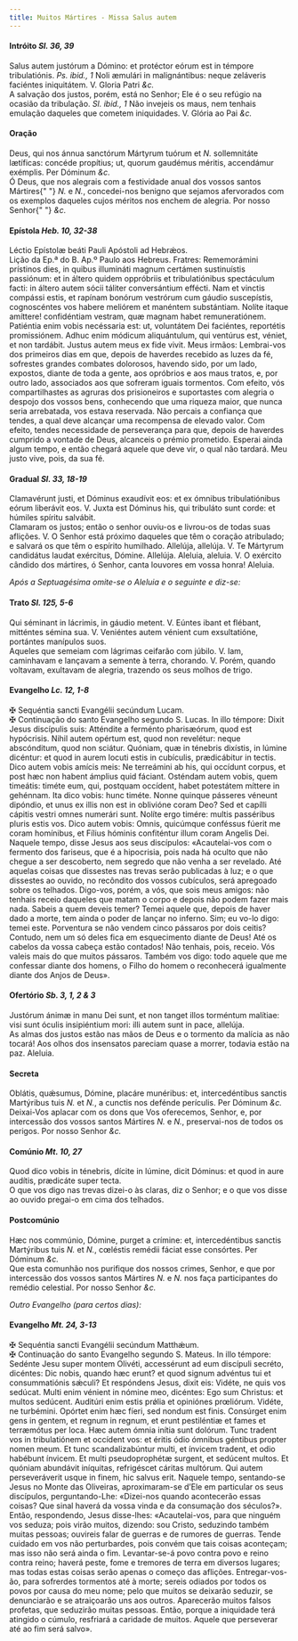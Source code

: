 ```yaml
---
title: Muitos Mártires - Missa Salus autem
---
```


<h4 class="text-center">
  Intróito <em>Sl. 36, 39</em>
</h4>
<div class="grid grid-cols-2 gap-5">
  <span class="text-justify">
    Salus autem justórum a Dómino: et protéctor eórum est in témpore
    tribulatiónis. <em>Ps. ibid., 1</em> Noli æmulári in malignántibus: neque
    zeláveris faciéntes iniquitátem. V. Gloria Patri <em>&c.</em>
  </div>
  <span class="text-justify">
    A salvação dos justos, porém, está no Senhor; Ele é o seu refúgio na ocasião
    da tribulação. <em>Sl. ibid., 1</em> Não invejeis os maus, nem tenhais
    emulação daqueles que cometem iniquidades. V. Glória ao Pai <em>&c.</em>
  </div>
</div>

<h4 class="text-center">Oração</h4>
<div class="grid grid-cols-2 gap-5">
  <span class="text-justify">
    Deus, qui nos ánnua sanctórum Mártyrum tuórum et <em>N. </em>sollemnitáte
    lætíficas: concéde propítius; ut, quorum gaudémus méritis, accendámur
    exémplis. Per Dóminum <em>&c.</em>
  </div>
  <span class="text-justify">
    Ó Deus, que nos alegrais com a festividade anual dos vossos santos Mártires{" "}
    <em>N. </em>e <em>N.</em>, concedei-nos benigno que sejamos afervorados com
    os exemplos daqueles cujos méritos nos enchem de alegria. Por nosso Senhor{" "}
    <em>&c.</em>
  </div>
</div>

<h4 class="text-center">
  Epístola <em>Heb. 10, 32-38</em>
</h4>
<div class="grid grid-cols-2 gap-5">
  <span class="text-justify">
    Léctio Epístolæ beáti Pauli Apóstoli ad Hebrǽos.
  </div>
  <span class="text-justify">
    Lição da Ep.ª do B. Ap.º Paulo aos Hebreus.
  </div>
  <span class="text-justify">
    Fratres: Rememorámini prístinos dies, in quibus illumináti magnum certámen
    sustinuístis passiónum: et in áltero quidem oppróbriis et tribulatiónibus
    spectáculum facti: in áltero autem sócii táliter conversántium effécti. Nam
    et vinctis compássi estis, et rapínam bonórum vestrórum cum gáudio
    suscepístis, cognoscéntes vos habere meliórem et manéntem substántiam.
    Nolíte itaque amíttere! confidéntiam vestram, quæ magnam habet
    remuneratiónem. Patiéntia enim vobis necéssaria est: ut, voluntátem Dei
    faciéntes, reportétis promissiónem. Adhuc enim módicum aliquántulum, qui
    ventúrus est, véniet, et non tardábit. Justus autem meus ex fide vivit.
  </div>
  <span class="text-justify">
    Meus irmãos: Lembrai-vos dos primeiros dias em que, depois de haverdes
    recebido as luzes da fé, sofrestes grandes combates dolorosos, havendo sido,
    por um lado, expostos, diante de toda a gente, aos opróbrios e aos maus
    tratos, e, por outro lado, associados aos que sofreram iguais tormentos. Com
    efeito, vós compartilhastes as agruras dos prisioneiros e suportastes com
    alegria o despojo dos vossos bens, conhecendo que uma riqueza maior, que
    nunca seria arrebatada, vos estava reservada. Não percais a confiança que
    tendes, a qual deve alcançar uma recompensa de elevado valor. Com efeito,
    tendes necessidade de perseverança para que, depois de haverdes cumprido a
    vontade de Deus, alcanceis o prémio prometido. Esperai ainda algum tempo, e
    então chegará aquele que deve vir, o qual não tardará. Meu justo vive, pois,
    da sua fé.
  </div>
</div>

<h4 class="text-center">
  Gradual <em>Sl. 33, 18-19</em>
</h4>
<div class="grid grid-cols-2 gap-5">
  <span class="text-justify">
    Clamavérunt justi, et Dóminus exaudívit eos: et ex ómnibus tribulatiónibus
    eórum liberávit eos. V. Juxta est Dóminus his, qui tribuláto sunt corde: et
    húmiles spíritu salvábit.
  </div>
  <span class="text-justify">
    Clamaram os justos; então o senhor ouviu-os e livrou-os de todas suas
    aflições. V. O Senhor está próximo daqueles que têm o coração atribulado; e
    salvará os que têm o espírito humilhado.
  </div>
  <span class="text-justify">
    Allelúja, allelúja. V. Te Mártyrum candidátus laudat exércitus, Dómine.
    Allelúja.
  </div>
  <span class="text-justify">
    Aleluia, aleluia. V. O exército cândido dos mártires, ó Senhor, canta
    louvores em vossa honra! Aleluia.
  </div>
</div>

<em>Após a Septuagésima omite-se o Aleluia e o seguinte e diz-se:</em>

<h4 class="text-center">
  Trato <em>Sl. 125, 5-6</em>
</h4>
<div class="grid grid-cols-2 gap-5">
  <span class="text-justify">
    Qui séminant in lácrimis, in gáudio metent. V. Eúntes ibant et flébant,
    mitténtes sémina sua. V. Veniéntes autem vénient cum exsultatióne, portántes
    manípulos suos.
  </div>
  <span class="text-justify">
    Aqueles que semeiam com lágrimas ceifarão com júbilo. V. Iam, caminhavam e
    lançavam a semente à terra, chorando. V. Porém, quando voltavam, exultavam
    de alegria, trazendo os seus molhos de trigo.
  </div>
</div>

<h4 class="text-center">
  Evangelho <em>Lc. 12, 1-8</em>
</h4>
<div class="grid grid-cols-2 gap-5">
  <span class="text-justify">
    <span class="text-danger">&#10016;</span> Sequéntia sancti Evangélii
    secúndum Lucam.
  </div>
  <span class="text-justify">
    <span class="text-danger">&#10016;</span> Continuação do santo Evangelho
    segundo S. Lucas.
  </div>
  <span class="text-justify">
    In illo témpore: Dixit Jesus discípulis suis: Atténdite a ferménto
    pharisæórum, quod est hypócrisis. Nihil autem opértum est, quod non
    revelétur: neque abscónditum, quod non sciátur. Quóniam, quæ in ténebris
    dixístis, in lúmine dicéntur: et quod in aurem locuti estis in cubículis,
    prædicábitur in tectis. Dico autem vobis amícis meis: Ne terreámini ab his,
    qui occídunt corpus, et post hæc non habent ámplius quid fáciant. Osténdam
    autem vobis, quem timeátis: timéte eum, qui, postquam occídent, habet
    potestátem míttere in gehénnam. Ita dico vobis: hunc timéte. Nonne quinque
    pásseres véneunt dipóndio, et unus ex illis non est in oblivióne coram Deo?
    Sed et capílli cápitis vestri omnes numerári sunt. Nolíte ergo timére:
    multis passéribus pluris estis vos. Dico autem vobis: Omnis, quicúmque
    conféssus fúerit me coram homínibus, et Fílius hóminis confiténtur illum
    coram Angelis Dei.
  </div>
  <span class="text-justify">
    Naquele tempo, disse Jesus aos seus discípulos: «Acautelai-vos com o
    fermento dos fariseus, que é a hipocrisia, pois nada há oculto que não
    chegue a ser descoberto, nem segredo que não venha a ser revelado. Até
    aquelas coisas que dissestes nas trevas serão publicadas à luz; e o que
    dissestes ao ouvido, no recôndito dos vossos cubículos, será apregoado sobre
    os telhados. Digo-vos, porém, a vós, que sois meus amigos: não tenhais
    receio daqueles que matam o corpo e depois não podem fazer mais nada. Sabeis
    a quem deveis temer? Temei aquele que, depois de haver dado a morte, tem
    ainda o poder de lançar no inferno. Sim; eu vo-lo digo: temei este.
    Porventura se não vendem cinco pássaros por dois ceitis? Contudo, nem um só
    deles fica em esquecimento diante de Deus! Até os cabelos da vossa cabeça
    estão contados! Não tenhais, pois, receio. Vós valeis mais do que muitos
    pássaros. Também vos digo: todo aquele que me confessar diante dos homens, o
    Filho do homem o reconhecerá igualmente diante dos Anjos de Deus».
  </div>
</div>

<h4 class="text-center">
  Ofertório <em>Sb. 3, 1, 2 & 3</em>
</h4>
<div class="grid grid-cols-2 gap-5">
  <span class="text-justify">
    Justórum ánimæ in manu Dei sunt, et non tanget illos torméntum malítiae:
    visi sunt óculis insipiéntium mori: illi autem sunt in pace, allelúja.
  </div>
  <span class="text-justify">
    As almas dos justos estão nas mãos de Deus e o tormento da malícia as não
    tocará! Aos olhos dos insensatos pareciam quase a morrer, todavia estão na
    paz. Aleluia.
  </div>
</div>

<h4 class="text-center">Secreta</h4>
<div class="grid grid-cols-2 gap-5">
  <span class="text-justify">
    Oblátis, quǽsumus, Dómine, placáre munéribus: et, intercedéntibus sanctis
    Martýribus tuis <em>N. </em>et <em>N.</em>, a cunctis nos defénde perículis.
    Per Dóminum <em>&c.</em>
  </div>
  <span class="text-justify">
    Deixai-Vos aplacar com os dons que Vos oferecemos, Senhor, e, por
    intercessão dos vossos santos Mártires <em>N. </em>e <em>N.</em>,
    preservai-nos de todos os perigos. Por nosso Senhor <em>&c.</em>
  </div>
</div>

<h4 class="text-center">
  Comúnio <em>Mt. 10, 27</em>
</h4>
<div class="grid grid-cols-2 gap-5">
  <span class="text-justify">
    Quod dico vobis in ténebris, dícite in lúmine, dicit Dóminus: et quod in
    aure audítis, prædicáte super tecta.
  </div>
  <span class="text-justify">
    O que vos digo nas trevas dizei-o às claras, diz o Senhor; e o que vos disse
    ao ouvido pregai-o em cima dos telhados.
  </div>
</div>

<h4 class="text-center">Postcomúnio</h4>
<div class="grid grid-cols-2 gap-5">
  <span class="text-justify">
    Hæc nos commúnio, Dómine, purget a crímine: et, intercedéntibus sanctis
    Martýribus tuis <em>N. </em>et <em>N.</em>, cœléstis remédii fáciat esse
    consórtes. Per Dóminum <em>&c.</em>
  </div>
  <span class="text-justify">
    Que esta comunhão nos purifique dos nossos crimes, Senhor, e que por
    intercessão dos vossos santos Mártires <em>N. </em>e <em>N. </em>nos faça
    participantes do remédio celestial. Por nosso Senhor <em>&c.</em>
  </div>
</div>

<em>Outro Evangelho (para certos dias):</em>

<h4 class="text-center">
  Evangelho <em>Mt. 24, 3-13</em>
</h4>
<div class="grid grid-cols-2 gap-5">
  <span class="text-justify">
    <span class="text-danger">&#10016;</span> Sequéntia sancti Evangélii
    secúndum Matthǽum.
  </div>
  <span class="text-justify">
    <span class="text-danger">&#10016;</span> Continuação do santo Evangelho
    segundo S. Mateus.
  </div>
  <span class="text-justify">
    In illo témpore: Sedénte Jesu super montem Olivéti, accessérunt ad eum
    discípuli secréto, dicéntes: Dic nobis, quando hæc erunt? et quod signum
    advéntus tui et consummatiónis sǽculi? Et respóndens Jesus, dixit eis:
    Vidéte, ne quis vos sedúcat. Multi enim vénient in nómine meo, dicéntes: Ego
    sum Christus: et multos sedúcent. Auditúri enim estis prǿlia et opiniónes
    prœliórum. Vidéte, ne turbémini. Opórtet enim hæc fíeri, sed nondum est
    finis. Consúrget enim gens in gentem, et regnum in regnum, et erunt
    pestiléntiæ et fames et terræmótus per loca. Hæc autem ómnia inítia sunt
    dolórum. Tunc tradent vos in tribulatiónem et occídent vos: et éritis ódio
    ómnibus géntibus propter nomen meum. Et tunc scandalizabúntur multi, et
    ínvicem tradent, et odio habébunt ínvicem. Et multi pseudoprophétæ surgent,
    et sedúcent multos. Et quóniam abundávit iníquitas, refrigéscet cáritas
    multórum. Qui autem perseveráverit usque in finem, hic salvus erit.
  </div>
  <span class="text-justify">
    Naquele tempo, sentando-se Jesus no Monte das Oliveiras, aproximaram-se
    d’Ele em particular os seus discípulos, perguntando-Lhe: «Dizei-nos quando
    acontecerão essas coisas? Que sinal haverá da vossa vinda e da consumação
    dos séculos?». Então, respondendo, Jesus disse-lhes: «Acautelai-vos, para
    que ninguém vos seduza; pois virão muitos, dizendo: sou Cristo, seduzindo
    também muitas pessoas; ouvireis falar de guerras e de rumores de guerras.
    Tende cuidado em vos não perturbardes, pois convém que tais coisas
    aconteçam; mas isso não será ainda o fim. Levantar-se-á povo contra povo e
    reino contra reino; haverá peste, fome e tremores de terra em diversos
    lugares; mas todas estas coisas serão apenas o começo das aflições.
    Entregar-vos-ão, para sofrerdes tormentos até à morte; sereis odiados por
    todos os povos por causa do meu nome; pelo que muitos se deixarão seduzir,
    se denunciarão e se atraiçoarão uns aos outros. Aparecerão muitos falsos
    profetas, que seduzirão muitas pessoas. Então, porque a iniquidade terá
    atingido o cúmulo, resfriará a caridade de muitos. Aquele que perseverar até
    ao fim será salvo».
  </div>
</div>
